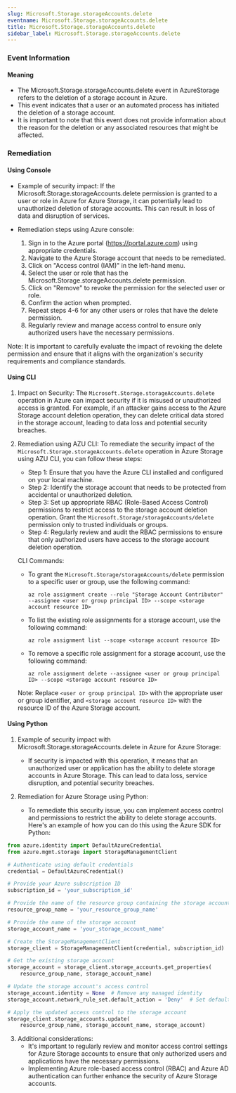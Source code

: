 ```yaml
--- 
slug: Microsoft.Storage.storageAccounts.delete
eventname: Microsoft.Storage.storageAccounts.delete
title: Microsoft.Storage.storageAccounts.delete
sidebar_label: Microsoft.Storage.storageAccounts.delete
---
```

                       
### Event Information

#### Meaning

- The Microsoft.Storage.storageAccounts.delete event in AzureStorage refers to the deletion of a storage account in Azure.
- This event indicates that a user or an automated process has initiated the deletion of a storage account.
- It is important to note that this event does not provide information about the reason for the deletion or any associated resources that might be affected.

### Remediation

#### Using Console

- Example of security impact: If the Microsoft.Storage.storageAccounts.delete permission is granted to a user or role in Azure for Azure Storage, it can potentially lead to unauthorized deletion of storage accounts. This can result in loss of data and disruption of services.

- Remediation steps using Azure console:
  1. Sign in to the Azure portal (https://portal.azure.com) using appropriate credentials.
  2. Navigate to the Azure Storage account that needs to be remediated.
  3. Click on "Access control (IAM)" in the left-hand menu.
  4. Select the user or role that has the Microsoft.Storage.storageAccounts.delete permission.
  5. Click on "Remove" to revoke the permission for the selected user or role.
  6. Confirm the action when prompted.
  7. Repeat steps 4-6 for any other users or roles that have the delete permission.
  8. Regularly review and manage access control to ensure only authorized users have the necessary permissions.

Note: It is important to carefully evaluate the impact of revoking the delete permission and ensure that it aligns with the organization's security requirements and compliance standards.

#### Using CLI

1. Impact on Security: The `Microsoft.Storage.storageAccounts.delete` operation in Azure can impact security if it is misused or unauthorized access is granted. For example, if an attacker gains access to the Azure Storage account deletion operation, they can delete critical data stored in the storage account, leading to data loss and potential security breaches.

2. Remediation using AZU CLI: To remediate the security impact of the `Microsoft.Storage.storageAccounts.delete` operation in Azure Storage using AZU CLI, you can follow these steps:

   - Step 1: Ensure that you have the Azure CLI installed and configured on your local machine.
   - Step 2: Identify the storage account that needs to be protected from accidental or unauthorized deletion.
   - Step 3: Set up appropriate RBAC (Role-Based Access Control) permissions to restrict access to the storage account deletion operation. Grant the `Microsoft.Storage/storageAccounts/delete` permission only to trusted individuals or groups.
   - Step 4: Regularly review and audit the RBAC permissions to ensure that only authorized users have access to the storage account deletion operation.

   CLI Commands:
   - To grant the `Microsoft.Storage/storageAccounts/delete` permission to a specific user or group, use the following command:
     ```
     az role assignment create --role "Storage Account Contributor" --assignee <user or group principal ID> --scope <storage account resource ID>
     ```

   - To list the existing role assignments for a storage account, use the following command:
     ```
     az role assignment list --scope <storage account resource ID>
     ```

   - To remove a specific role assignment for a storage account, use the following command:
     ```
     az role assignment delete --assignee <user or group principal ID> --scope <storage account resource ID>
     ```

   Note: Replace `<user or group principal ID>` with the appropriate user or group identifier, and `<storage account resource ID>` with the resource ID of the Azure Storage account.

#### Using Python

1. Example of security impact with Microsoft.Storage.storageAccounts.delete in Azure for Azure Storage:
   - If security is impacted with this operation, it means that an unauthorized user or application has the ability to delete storage accounts in Azure Storage. This can lead to data loss, service disruption, and potential security breaches.

2. Remediation for Azure Storage using Python:
   - To remediate this security issue, you can implement access control and permissions to restrict the ability to delete storage accounts. Here's an example of how you can do this using the Azure SDK for Python:

```python
from azure.identity import DefaultAzureCredential
from azure.mgmt.storage import StorageManagementClient

# Authenticate using default credentials
credential = DefaultAzureCredential()

# Provide your Azure subscription ID
subscription_id = 'your_subscription_id'

# Provide the name of the resource group containing the storage account
resource_group_name = 'your_resource_group_name'

# Provide the name of the storage account
storage_account_name = 'your_storage_account_name'

# Create the StorageManagementClient
storage_client = StorageManagementClient(credential, subscription_id)

# Get the existing storage account
storage_account = storage_client.storage_accounts.get_properties(
    resource_group_name, storage_account_name)

# Update the storage account's access control
storage_account.identity = None  # Remove any managed identity
storage_account.network_rule_set.default_action = 'Deny'  # Set default network access to deny

# Apply the updated access control to the storage account
storage_client.storage_accounts.update(
    resource_group_name, storage_account_name, storage_account)
```

3. Additional considerations:
   - It's important to regularly review and monitor access control settings for Azure Storage accounts to ensure that only authorized users and applications have the necessary permissions.
   - Implementing Azure role-based access control (RBAC) and Azure AD authentication can further enhance the security of Azure Storage accounts.


 